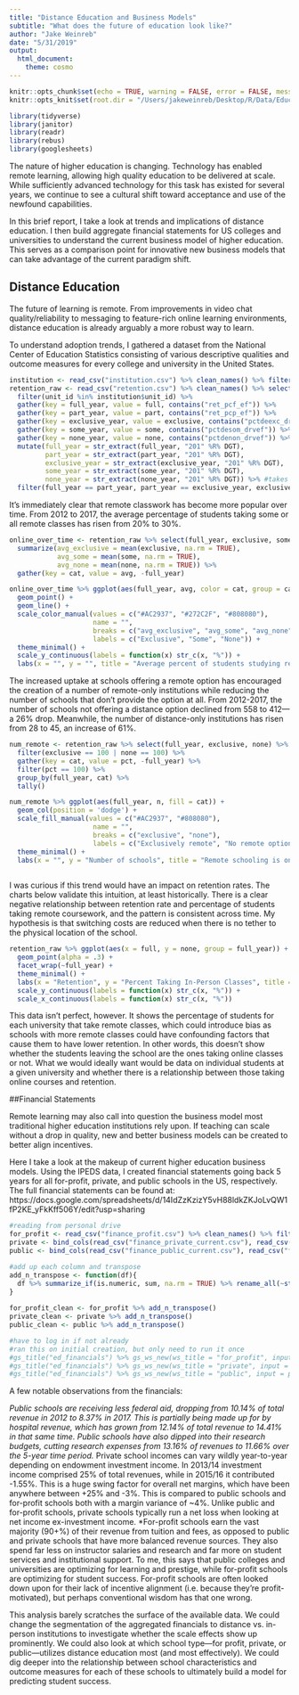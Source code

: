 ```yaml
---
title: "Distance Education and Business Models"
subtitle: "What does the future of education look like?"
author: "Jake Weinreb"
date: "5/31/2019"
output:
  html_document:
    theme: cosmo
---
```


```r
knitr::opts_chunk$set(echo = TRUE, warning = FALSE, error = FALSE, message = FALSE)
knitr::opts_knit$set(root.dir = "/Users/jakeweinreb/Desktop/R/Data/Education/")
```

```r
library(tidyverse)
library(janitor)
library(readr)
library(rebus)
library(googlesheets)
```

The nature of higher education is changing.  Technology has enabled remote learning, allowing high quality education to be delivered at scale.  While sufficiently advanced technology for this task has existed for several years, we continue to see a cultural shift toward acceptance and use of the newfound capabilities.  

In this brief report, I take a look at trends and implications of distance education.  I then build aggregate financial statements for US colleges and universities to understand the current business model of higher education.  This serves as a comparison point for innovative new business models that can take advantage of the current paradigm shift.

## Distance Education

The future of learning is remote.  From improvements in video chat quality/reliability to messaging to feature-rich online learning environments, distance education is already arguably a more robust way to learn.

To understand adoption trends, I gathered a dataset from the National Center of Education Statistics consisting of various descriptive qualities and outcome measures for every college and university in the United States.  

```r
institution <- read_csv("institution.csv") %>% clean_names() %>% filter(instcat_hd2017 == 2)
retention_raw <- read_csv("retention.csv") %>% clean_names() %>% select(-x33) %>% 
  filter(unit_id %in% institution$unit_id) %>% 
  gather(key = full_year, value = full, contains("ret_pcf_ef")) %>% 
  gather(key = part_year, value = part, contains("ret_pcp_ef")) %>% 
  gather(key = exclusive_year, value = exclusive, contains("pctdeexc_drvef")) %>% 
  gather(key = some_year, value = some, contains("pctdesom_drvef")) %>% 
  gather(key = none_year, value = none, contains("pctdenon_drvef")) %>% 
  mutate(full_year = str_extract(full_year, "201" %R% DGT),
         part_year = str_extract(part_year, "201" %R% DGT),
         exclusive_year = str_extract(exclusive_year, "201" %R% DGT),
         some_year = str_extract(some_year, "201" %R% DGT),
         none_year = str_extract(none_year, "201" %R% DGT)) %>% #takes a while (~10 mins)
  filter(full_year == part_year, part_year == exclusive_year, exclusive_year == some_year, some_year == none_year)
```

It's immediately clear that remote classwork has become more popular over time.  From 2012 to 2017, the average percentage of students taking some or all remote classes has risen from 20% to 30%.

```r
online_over_time <- retention_raw %>% select(full_year, exclusive, some, none) %>% group_by(full_year) %>%
  summarize(avg_exclusive = mean(exclusive, na.rm = TRUE),
            avg_some = mean(some, na.rm = TRUE),
            avg_none = mean(none, na.rm = TRUE)) %>% 
  gather(key = cat, value = avg, -full_year) 

online_over_time %>% ggplot(aes(full_year, avg, color = cat, group = cat)) + 
  geom_point() + 
  geom_line() +
  scale_color_manual(values = c("#AC2937", "#272C2F", "#808080"),
                     name = "",
                     breaks = c("avg_exclusive", "avg_some", "avg_none"),
                     labels = c("Exclusive", "Some", "None")) +
  theme_minimal() +
  scale_y_continuous(labels = function(x) str_c(x, "%")) +
  labs(x = "", y = "", title = "Average percent of students studying remotely")
```

The increased uptake at schools offering a remote option has encouraged the creation of a number of remote-only institutions while reducing the number of schools that don't provide the option at all. From 2012-2017, the number of schools not offering a distance option declined from 558 to 412---a 26% drop.  Meanwhile, the number of distance-only institutions has risen from 28 to 45, an increase of 61%.

```r
num_remote <- retention_raw %>% select(full_year, exclusive, none) %>% 
  filter(exclusive == 100 | none == 100) %>% 
  gather(key = cat, value = pct, -full_year) %>% 
  filter(pct == 100) %>% 
  group_by(full_year, cat) %>% 
  tally()

num_remote %>% ggplot(aes(full_year, n, fill = cat)) + 
  geom_col(position = 'dodge') +
  scale_fill_manual(values = c("#AC2937", "#808080"),
                     name = "",
                     breaks = c("exclusive", "none"),
                     labels = c("Exclusively remote", "No remote option")) +
  theme_minimal() +
  labs(x = "", y = "Number of schools", title = "Remote schooling is on the rise")
  
```

I was curious if this trend would have an impact on retention rates.  The charts below validate this intuition, at least historically.  There is a clear negative relationship between retention rate and percentage of students taking remote coursework, and the pattern is consistent across time.  My hypothesis is that switching costs are reduced when there is no tether to the physical location of the school.

```r
retention_raw %>% ggplot(aes(x = full, y = none, group = full_year)) + 
  geom_point(alpha = .3) + 
  facet_wrap(~full_year) +
  theme_minimal() +
  labs(x = "Retention", y = "Percent Taking In-Person Classes", title = "Remote schooling leads to lower retention") +
  scale_y_continuous(labels = function(x) str_c(x, "%")) +
  scale_x_continuous(labels = function(x) str_c(x, "%"))
```

This data isn't perfect, however.  It shows the percentage of students for each university that take remote classes, which could introduce bias as schools with more remote classes could have confounding factors that cause them to have lower retention.  In other words, this doesn't show whether the students leaving the school are the ones taking online classes or not.  What we would ideally want would be data on individual students at a given university and whether there is a relationship between those taking online courses and retention.

##Financial Statements

Remote learning may also call into question the business model most traditional higher education institutions rely upon.  If teaching can scale without a drop in quality, new and better business models can be created to better align incentives.  

Here I take a look at the makeup of current higher education business models.  Using the IPEDS data, I created financial statements going back 5 years for all for-profit, private, and public schools in the US, respectively.  The full financial statements can be found at: https://docs.google.com/spreadsheets/d/14IdZzKzizY5vH88ldkZKJoLvQW1fP2KE_yFkKff506Y/edit?usp=sharing

```r
#reading from personal drive
for_profit <- read_csv("finance_profit.csv") %>% clean_names() %>% filter(unit_id %in% institution$unit_id)
private <- bind_cols(read_csv("finance_private_current.csv"), read_csv("finance_private_historical.csv")) %>% clean_names() %>% filter(unit_id %in% institution$unit_id)
public <- bind_cols(read_csv("finance_public_current.csv"), read_csv("finance_public_historical.csv")) %>% clean_names() %>% filter(unit_id %in% institution$unit_id)
```

```r
#add up each column and transpose
add_n_transpose <- function(df){
  df %>% summarize_if(is.numeric, sum, na.rm = TRUE) %>% rename_all(~str_remove(., "_f" %R% one_or_more("[:alnum:]") %R% END)) %>% t() %>% as.data.frame %>% rownames_to_column()
}
  
for_profit_clean <- for_profit %>% add_n_transpose()
private_clean <- private %>% add_n_transpose()
public_clean <- public %>% add_n_transpose()
```

```r
#have to log in if not already
#ran this on initial creation, but only need to run it once
#gs_title("ed_financials") %>% gs_ws_new(ws_title = "for_profit", input = for_profit_clean)
#gs_title("ed_financials") %>% gs_ws_new(ws_title = "private", input = private_clean)
#gs_title("ed_financials") %>% gs_ws_new(ws_title = "public", input = public_clean)
```

A few notable observations from the financials:

*Public schools are receiving less federal aid, dropping from 10.14% of total revenue in 2012 to 8.37% in 2017.  This is partially being made up for by hospital revenue, which has grown from 12.14% of total revenue to 14.41% in that same time.  Public schools have also dipped into their research budgets, cutting research expenses from 13.16% of revenues to 11.66% over the 5-year time period.
*Private school incomes can vary wildly year-to-year depending on endowment investment income.  In 2013/14 investment income comprised 25% of total revenues, while in 2015/16 it contributed -1.55%.  This is a huge swing factor for overall net margins, which have been anywhere between +25% and -3%.  This is compared to public schools and for-profit schools both with a margin variance of ~4%.  Unlike public and for-profit schools, private schools typically run a net loss when looking at net income ex-investment income.
*For-profit schools earn the vast majority (90+%) of their revenue from tuition and fees, as opposed to public and private schools that have more balanced revenue sources.  They also spend far less on instructor salaries and research and far more on student services and institutional support.  To me, this says that public colleges and universities are optimizing for learning and prestige, while for-profit schools are optimizing for student success.  For-profit schools are often looked down upon for their lack of incentive alignment (i.e. because they're profit-motivated), but perhaps conventional wisdom has that one wrong.


This analysis barely scratches the surface of the available data.  We could change the segmentation of the aggregated financials to distance vs. in-person institutions to investigate whether the scale effects show up prominently.  We could also look at which school type---for profit, private, or public---utilizes distance education most (and most effectively).  We could dig deeper into the relationship between school characteristics and outcome measures for each of these schools to ultimately build a model for predicting student success.  



